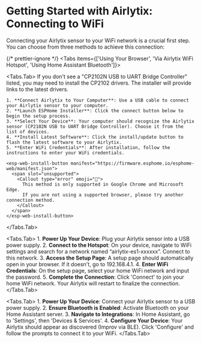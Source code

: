 # Getting Started with Airlytix: Connecting to WiFi

Connecting your Airlytix sensor to your WiFi network is a crucial first step. You can choose from three methods to achieve this connection:


{/* prettier-ignore */}
<Tabs items={['Using Your Browser', 'Via Airlytix WiFi Hotspot', 'Using Home Assistant Bluetooth']}>

  <Tabs.Tab>
    <Callout type="info">
      If you don't see a "CP2102N USB to UART Bridge Controller" listed, you may need to install the CP2102 drivers. The installer will provide links to the latest drivers.
    </Callout>

    1. **Connect Airlytix to Your Computer**: Use a USB cable to connect your Airlytix sensor to your computer.
    2. **Launch ESPHome Installer**: Click the connect button below to begin the setup process.
    3. **Select Your Device**: Your computer should recognize the Airlytix sensor (CP2102N USB to UART Bridge Controller). Choose it from the list of devices.
    4. **Install Latest Software**: Click the install/update button to flash the latest software to your Airlytix.
    5. **Enter WiFi Credentials**: After installation, follow the instructions to enter your WiFi credentials.

    <esp-web-install-button manifest="https://firmware.esphome.io/esphome-web/manifest.json">
      <span slot="unsupported">
        <Callout type="error" emoji="🚫">
          This method is only supported in Google Chrome and Microsoft Edge. 
          If you are not using a supported browser, please try another connection method.
        </Callout>
      </span>
    </esp-web-install-button>
  </Tabs.Tab>

  <Tabs.Tab>
    1. **Power Up Your Device**: Plug your Airlytix sensor into a USB power supply.
    2. **Connect to the Hotspot**: On your device, navigate to WiFi settings and search for a network named “airlytix-es1-xxxxxx”. Connect to this network.
    3. **Access the Setup Page**: A setup page should automatically open in your browser. If it doesn't, go to 192.168.4.1.
    4. **Enter WiFi Credentials**: On the setup page, select your home WiFi network and input the password.
    5. **Complete the Connection**: Click 'Connect' to join your home WiFi network. Your Airlytix will restart to finalize the connection.
  </Tabs.Tab>

  <Tabs.Tab>
    1. **Power Up Your Device**: Connect your Airlytix sensor to a USB power supply.
    2. **Ensure Bluetooth is Enabled**: Activate Bluetooth on your Home Assistant server.
    3. **Navigate to Integrations**: In Home Assistant, go to 'Settings', then 'Devices & Services'.
    4. **Configure Your Device**: Your Airlytix should appear as discovered (Improv via BLE). Click 'Configure' and follow the prompts to connect it to your WiFi.
  </Tabs.Tab>

</Tabs>
